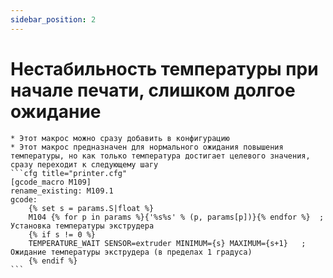 ```yaml
---
sidebar_position: 2
---
```


# Нестабильность температуры при начале печати, слишком долгое ожидание

    * Этот макрос можно сразу добавить в конфигурацию
    * Этот макрос предназначен для нормального ожидания повышения температуры, но как только температура достигает целевого значения, сразу переходит к следующему шагу
    ```cfg title="printer.cfg"
    [gcode_macro M109]
    rename_existing: M109.1
    gcode:
        {% set s = params.S|float %}
        M104 {% for p in params %}{'%s%s' % (p, params[p])}{% endfor %}  ; Установка температуры экструдера
        {% if s != 0 %}
        TEMPERATURE_WAIT SENSOR=extruder MINIMUM={s} MAXIMUM={s+1}   ; Ожидание температуры экструдера (в пределах 1 градуса)
        {% endif %}	
    ```